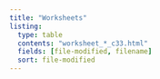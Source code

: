 ```yaml
---
title: "Worksheets"
listing:
  type: table
  contents: "worksheet_*_c33.html"
  fields: [file-modified, filename]
  sort: file-modified
---
```


